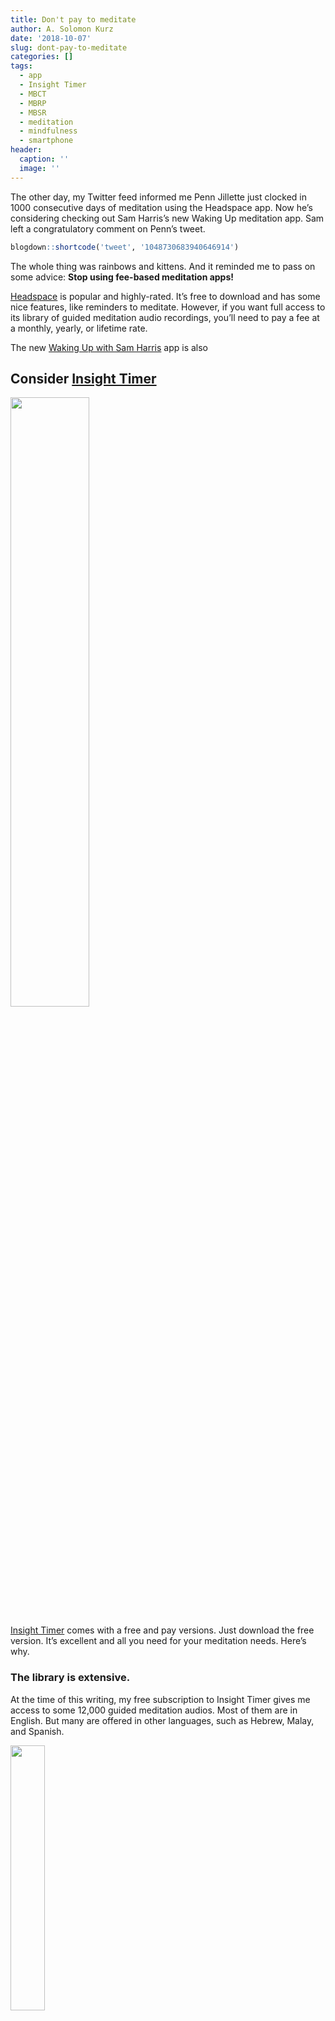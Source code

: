 ```yaml
---
title: Don't pay to meditate
author: A. Solomon Kurz
date: '2018-10-07'
slug: dont-pay-to-meditate
categories: []
tags:
  - app
  - Insight Timer
  - MBCT
  - MBRP
  - MBSR
  - meditation
  - mindfulness
  - smartphone
header:
  caption: ''
  image: ''
---
```


The other day, my Twitter feed informed me Penn Jillette just clocked in 1000 consecutive days of meditation using the Headspace app. Now he’s considering checking out Sam Harris’s new Waking Up meditation app. Sam left a congratulatory comment on Penn’s tweet.

```r
blogdown::shortcode('tweet', '1048730683940646914')
```

The whole thing was rainbows and kittens. And it reminded me to pass on some advice: **Stop using fee-based meditation apps!**

[Headspace](https://www.headspace.com/headspace-meditation-app) is popular and highly-rated. It’s free to download and has some nice features, like reminders to meditate. However, if you want full access to its library of guided meditation audio recordings, you’ll need to pay a fee at a monthly, yearly, or lifetime rate. 

The new [Waking Up with Sam Harris](https://wakingup.com/home-reviews/?_ga=2.267492553.617729158.1538952176-2137086923.1448849490&utm_expid=.4j5YZcqhSKSYqCMuOBBY-A.1&utm_referrer=https%3A%2F%2Fsamharris.org%2F) app is also 

## Consider [Insight Timer](https://insighttimer.com)

![](/post/2018-10-07-dont-pay-to-meditate_files/IT_bowl.png){width=50%}

[Insight Timer](https://insighttimer.com) comes with a free and pay versions. Just download the free version. It’s excellent and all you need for your meditation needs. Here’s why.

### The library is extensive.

At the time of this writing, my free subscription to Insight Timer gives me access to some 12,000 guided meditation audios. Most of them are in English. But many are offered in other languages, such as Hebrew, Malay, and Spanish.

![](/post/2018-10-07-dont-pay-to-meditate_files/IT_languages.jpg){width=33%}

#### Duration.

The durations vary. The bulk of the guided meditations seem to be in the 5-to-20-minute range. But some last more than an hour.

![](/post/2018-10-07-dont-pay-to-meditate_files/IT_duration.PNG){width=33%}

#### People and their voices.

Their deep library boasts an impressive cast of meditation leaders. I was happy to see some familiar high-profile meditation teachers, such as Tara Brach and Joseph Goldstein. But I have also discovered new favorites, like Stephen Pende Wormland and Dawn Mauricio. To be sure, the quality of the audio recordings varies. But more importantly, they also vary in terms of vocal tone and pacing. There should be a vocal style to suit just about everyone.

![](/post/2018-10-07-dont-pay-to-meditate_files/IT_teachers.PNG){width=33%}

#### Emphasis.

I’m an academic and generally prefer meditations that are secular and connected to the clinical literature (e.g., [this recent meta-analysis](https://www.sciencedirect.com/science/article/pii/S0272735817303847?via%3Dihub)). Happily, the Insight Timer library contains offerings based on mindfulness-based stress reduction ([MBSR](https://www.umassmed.edu/cfm/mindfulness-based-programs/mbsr-courses/about-mbsr/history-of-mbsr/)) and its derivatives (e.g., [mindfulness-based cognitive therapy](http://www.mbct.com), [mindfulness-based relapse prevention](https://www.mindfulrp.com)).

![](/post/2018-10-07-dont-pay-to-meditate_files/IT_mindfulness.PNG){width=33%}

But you can also find meditations grounded within a number of faith traditions.

![](/post/2018-10-07-dont-pay-to-meditate_files/IT_faith.PNG){width=33%}

#### Music.

I’ve focused mainly on vocally-driven meditations. However, Insight Timer also contains music/sound-based recordings. I’m partial to recordings featuring Tibetan singing bowls. 

![](/post/2018-10-07-dont-pay-to-meditate_files/IT_bowls.PNG){width=33%}

### It’s a timer, too.

Sometimes you just want a silent meditation. For those occasions, Insight Timer offers a nice timer feature. You can set it like a stop watch to whatever duration you prefer, and choose among an array of sounds to mark the beginning and end of the sit.

![](/post/2018-10-07-dont-pay-to-meditate_files/IT_timer.PNG){width=33%}

### It tracks.

If you go to the Profile section of the app, you’ll discover it keeps track of your use and displays various summaries in attractive bar plots.

![](/post/2018-10-07-dont-pay-to-meditate_files/IT_track.PNG){width=33%}

[And yes, I generally agree with Richard McElreath: "The only problem with barplots is that they have bars" (p. 203, [*Statistical Rethinking*](https://bookdown.org/connect/#/apps/1850/access)). You can’t have everything.]

## Insight Timer is great for researchers

Insight Timer allows you to download your data as a CSV file, which you can keep for yourself or email to others. Over the years, I’ve used the app to run group meditations within my research protocols. Since I selected the audios from the app, it allowed me to standardize the instructions across meditation sessions. Although I or one of my research assistants used the app on our phones to play the audios, our participants would use the timer functions on the apps on their phones to record their sessions. This gave us duplicate attendance records: one on a sign-in sheet and another on their phones. In longitudinal studies, participants could use the app on their own time and each of those sessions were recorded in the app. At the study, we were then able to download their use records as CSV files ready for pre-analysis data wrangling.

## Parting thoughts

Insight Timer has other functions, such as social networking and dharma talks. I just don’t care about those things, so you can learn about them on your own. But if you’re interested in learning about meditation or even if you’re a veteran meditator looking for a convenient app to augment your practice with, do consider Insight Timer. There’s no reason to spend your money on the alternatives before you capitalize on such a powerful resource that's available to you for free.

